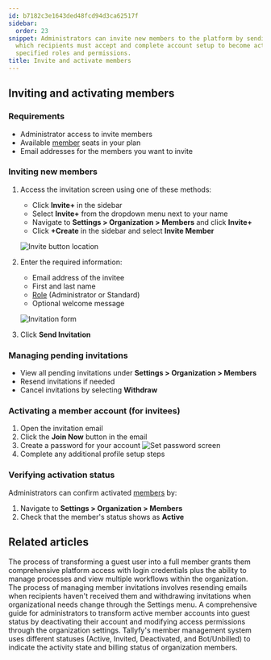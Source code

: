 ```yaml
---
id: b7182c3e1643ded48fcd94d3ca62517f
sidebar:
  order: 23
snippet: Administrators can invite new members to the platform by sending email invitations
  which recipients must accept and complete account setup to become active users with
  specified roles and permissions.
title: Invite and activate members
---
```


## Inviting and activating members

### Requirements
- Administrator access to invite members
- Available [member](/products/pro/documenting/members/) seats in your plan
- Email addresses for the members you want to invite

### Inviting new members

1. Access the invitation screen using one of these methods:
   - Click **Invite+** in the sidebar
   - Select **Invite+** from the dropdown menu next to your name
   - Navigate to **Settings > Organization > Members** and click **Invite+**
   - Click **+Create** in the sidebar and select **Invite Member**

   ![Invite button location](https://screenshots.tallyfy.com/tallyfy%2Fpro%2Fdesktop-light-invite-member-sidebar.png)

2. Enter the required information:
   - Email address of the invitee
   - First and last name
   - [Role](/products/pro/documenting/members/) (Administrator or Standard)
   - Optional welcome message

   ![Invitation form](https://screenshots.tallyfy.com/tallyfy%2Fpro%2Fdesktop-light-invite-member-menu.png)

3. Click **Send Invitation**

### Managing pending invitations
- View all pending invitations under **Settings > Organization > Members**
- Resend invitations if needed
- Cancel invitations by selecting **Withdraw**

### Activating a member account (for invitees)

1. Open the invitation email
2. Click the **Join Now** button in the email
3. Create a password for your account
   ![Set password screen](https://screenshots.tallyfy.com/file-IH8Zof4MfQ.png)
4. Complete any additional profile setup steps

### Verifying activation status
Administrators can confirm activated [members](/products/pro/documenting/members/) by:
1. Navigate to **Settings > Organization > Members**
2. Check that the member's status shows as **Active**


## Related articles
<CardGrid>
<LinkTitleCard header="<b>Guests > Convert a guest into a member</b>" href="/products/pro/documenting/guests/convert_guest_into_member/" > The process of transforming a guest user into a full member grants them comprehensive platform access with login credentials plus the ability to manage processes and view multiple workflows within the organization. </LinkTitleCard>
<LinkTitleCard header="<b>Members > Resending or withdrawing invites</b>" href="/products/pro/documenting/members/how-to-resend-or-withdraw-invites-in-tallyfy/" > The process of managing member invitations involves resending emails when recipients haven't received them and withdrawing invitations when organizational needs change through the Settings menu. </LinkTitleCard>
<LinkTitleCard header="<b>Members > Convert a member to a guest</b>" href="/products/pro/documenting/members/convert-member-to-guest/" > A comprehensive guide for administrators to transform active member accounts into guest status by deactivating their account and modifying access permissions through the organization settings. </LinkTitleCard>
<LinkTitleCard header="<b>Org Settings > Understanding Member Statuses</b>" href="/products/pro/settings/org-settings/understanding-member-statuses/" > Tallyfy's member management system uses different statuses (Active, Invited, Deactivated, and Bot/Unbilled) to indicate the activity state and billing status of organization members. </LinkTitleCard>
</CardGrid>